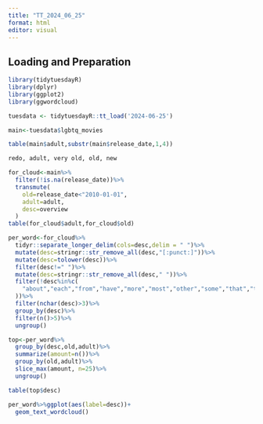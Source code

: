 ```yaml
---
title: "TT_2024_06_25"
format: html
editor: visual
---
```


## Loading and Preparation

```r
library(tidytuesdayR)
library(dplyr)
library(ggplot2)
library(ggwordcloud)

tuesdata <- tidytuesdayR::tt_load('2024-06-25')

main<-tuesdata$lgbtq_movies

table(main$adult,substr(main$release_date,1,4))

redo, adult, very old, old, new

for_cloud<-main%>%
  filter(!is.na(release_date))%>%
  transmute(
    old=release_date<"2010-01-01",
    adult=adult,
    desc=overview
  )
table(for_cloud$adult,for_cloud$old)

per_word<-for_cloud%>%
  tidyr::separate_longer_delim(cols=desc,delim = " ")%>%
  mutate(desc=stringr::str_remove_all(desc,"[:punct:]"))%>%
  mutate(desc=tolower(desc))%>%
  filter(desc!=" ")%>%
  mutate(desc=stringr::str_remove_all(desc," "))%>%
  filter(!desc%in%c(
    "about","each","from","have","more","most","other","some","that","they","their","them","these","this","when","will","what","with","after","between","into","just","sure", "your","shes","only", "after","back", "film","into","only","through","which","while"
  ))%>%
  filter(nchar(desc)>3)%>%
  group_by(desc)%>%
  filter(n()>5)%>%
  ungroup()

top<-per_word%>%
  group_by(desc,old,adult)%>%
  summarize(amount=n())%>%
  group_by(old,adult)%>%
  slice_max(amount, n=25)%>%
  ungroup()

table(top$desc)
```

```r
per_word%>%ggplot(aes(label=desc))+
  geom_text_wordcloud()
```
